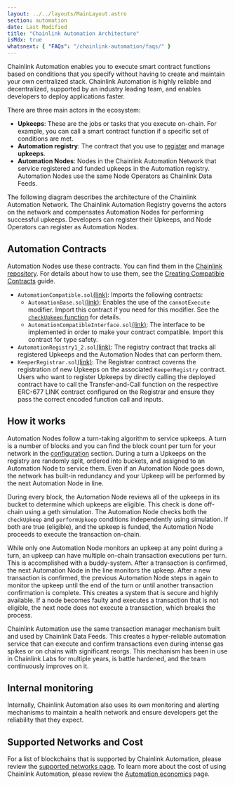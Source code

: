 ```yaml
---
layout: ../../layouts/MainLayout.astro
section: automation
date: Last Modified
title: "Chainlink Automation Architecture"
isMdx: true
whatsnext: { "FAQs": "/chainlink-automation/faqs/" }
---
```



Chainlink Automation enables you to execute smart contract functions based on conditions that you specify without having to create and maintain your own centralized stack. Chainlink Automation is highly reliable and decentralized, supported by an industry leading team, and enables developers to deploy applications faster.

There are three main actors in the ecosystem:

- **Upkeeps**: These are the jobs or tasks that you execute on-chain. For example, you can call a smart contract function if a specific set of conditions are met.
- **Automation registry**: The contract that you use to [register](/chainlink-automation/register-upkeep) and manage **upkeeps**.
- **Automation Nodes**: Nodes in the Chainlink Automation Network that service registered and funded upkeeps in the Automation registry. Automation Nodes use the same Node Operators as Chainlink Data Feeds.

The following diagram describes the architecture of the Chainlink Automation Network. The Chainlink Automation Registry governs the actors on the network and compensates Automation Nodes for performing successful upkeeps. Developers can register their Upkeeps, and Node Operators can register as Automation Nodes.

<ClickToZoom src="/images/contract-devs/automation/automation-overview.png" />

## Automation Contracts

Automation Nodes use these contracts. You can find them in the [Chainlink repository](https://github.com/smartcontractkit/chainlink/tree/develop/contracts/src/v0.8). For details about how to use them, see the [Creating Compatible Contracts](/chainlink-automation/compatible-contracts) guide.

- `AutomationCompatible.sol`[(link)](https://github.com/smartcontractkit/chainlink/blob/develop/contracts/src/v0.8/AutomationCompatible.sol): Imports the following contracts:
  - `AutomationBase.sol`[(link)](https://github.com/smartcontractkit/chainlink/blob/develop/contracts/src/v0.8/AutomationBase.sol): Enables the use of the `cannotExecute` modifier. Import this contract if you need for this modifier. See the [`checkUpkeep` function](/chainlink-automation/compatible-contracts#checkupkeep-function) for details.
  - `AutomationCompatibleInterface.sol`[(link)](https://github.com/smartcontractkit/chainlink/blob/develop/contracts/src/v0.8/interfaces/AutomationCompatibleInterface.sol): The interface to be implemented in order to make your contract compatible. Import this contract for type safety.
- `AutomationRegistry1_2.sol`[(link)](https://github.com/smartcontractkit/chainlink/blob/develop/contracts/src/v0.8/AutomationRegistry1_2.sol): The registry contract that tracks all registered Upkeeps and the Automation Nodes that can perform them.
- `KeeperRegistrar.sol`[(link)](https://github.com/smartcontractkit/chainlink/blob/develop/contracts/src/v0.8/KeeperRegistrar.sol): The Registrar contract coverns the registration of new Upkeeps on the associated `KeeperRegistry` contract. Users who want to register Upkeeps by directly calling the deployed contract have to call the Transfer-and-Call function on the respective ERC-677 LINK contract configured on the Registrar and ensure they pass the correct encoded function call and inputs.

## How it works

Automation Nodes follow a turn-taking algorithm to service upkeeps. A turn is a number of blocks and you can find the block count per turn for your network in the [configuration](/chainlink-automation/supported-networks/#configurations) section. During a turn a Upkeeps on the registry are randomly split, ordered into buckets, and assigned to an Automation Node to service them. Even if an Automation Node goes down, the network has built-in redundancy and your Upkeep will be performed by the next Automation Node in line.

During every block, the Automation Node reviews all of the upkeeps in its bucket to determine which upkeeps are eligible. This check is done off-chain using a geth simulation. The Automation Node checks both the `checkUpkeep` and `performUpkeep` conditions independently using simulation. If both are true (eligible), and the upkeep is funded, the Automation Node proceeds to execute the transaction on-chain.

While only one Automation Node monitors an upkeep at any point during a turn, an upkeep can have multiple on-chain transaction executions per turn. This is accomplished with a buddy-system. After a transaction is confirmed, the next Automation Node in the line monitors the upkeep. After a new transaction is confirmed, the previous Automation Node steps in again to monitor the upkeep until the end of the turn or until another transaction confirmation is complete. This creates a system that is secure and highly available. If a node becomes faulty and executes a transaction that is not eligible, the next node does not execute a transaction, which breaks the process.

Chainlink Automation use the same transaction manager mechanism built and used by Chainlink Data Feeds. This creates a hyper-reliable automation service that can execute and confirm transactions even during intense gas spikes or on chains with significant reorgs. This mechanism has been in use in Chainlink Labs for multiple years, is battle hardened, and the team continuously improves on it.

## Internal monitoring

Internally, Chainlink Automation also uses its own monitoring and alerting mechanisms to maintain a health network and ensure developers get the reliability that they expect.

## Supported Networks and Cost

For a list of blockchains that is supported by Chainlink Automation, please review the [supported networks page](/chainlink-automation/supported-networks). To learn more about the cost of using Chainlink Automation, please review the [Automation economics](/chainlink-automation/automation-economics) page.
